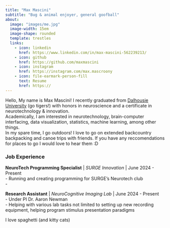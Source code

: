 ```yaml
---
title: "Max Mascini"
subtitle: "Bug & animal enjoyer, general goofball"
about:
  image: "images/me.jpg"
  image-width: 15em
  image-shape: rounded
  template: trestles
  links:
    - icon: linkedin
      href: https://www.linkedin.com/in/max-mascini-562239213/
    - icon: github
      href: https://github.com/maxmascini
    - icon: instagram
      href: https://instagram.com/max.mascroony
    - icon: file-earmark-person-fill
      text: Resume
      href: https://
---
```


Hello, My name is Max Mascini!
I recently graduated from [Dalhousie University](https://dal.ca) (go tigers!) with honors in neuroscience and a certificate in neurotechnology & innovation. <br>
Academically, I am interested in neurotechnology, brain-computer interfacing, data visualization, statistics, machine learning, among other things. <br>
In my spare time, I go outdoors! I love to go on extended backcountry backpacking and canoe trips with friends. If you have any reccomendations for places to go I would love to hear them :D

### Job Experience

**NeuroTech Programming Specialist** | *SURGE Innovation* | June 2024 - Present <br>
  - Running and creating programming for SURGE's Neurotech club <br>
  - <br>

**Research Assistant** | *NeuroCognitive Imaging Lab* | June 2024 - Present <br>
  - Under PI Dr. Aaron Newman <br>
  - Helping with various lab tasks not limited to setting up new recording equipment, helping program stimulus presentation paradigms <br>

I love spaghetti (and kitty cats)

